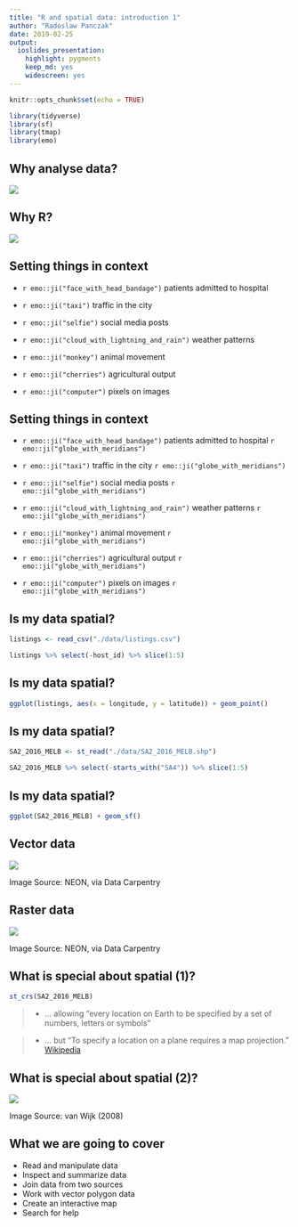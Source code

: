 ```yaml
---
title: "R and spatial data: introduction 1"
author: "Radoslaw Panczak"
date: 2019-02-25
output: 
  ioslides_presentation: 
    highlight: pygments
    keep_md: yes
    widescreen: yes
---
```


```r
knitr::opts_chunk$set(echo = TRUE)

library(tidyverse)
library(sf)
library(tmap)
library(emo)
```


## Why analyse data?

![](./images/donut.jpg)


## Why R?

![](./images/R.jpg)


## Setting things in context

- `r emo::ji("face_with_head_bandage")` patients admitted to hospital 

- `r emo::ji("taxi")` traffic in the city 

- `r emo::ji("selfie")` social media posts 

- `r emo::ji("cloud_with_lightning_and_rain")` weather patterns

- `r emo::ji("monkey")` animal movement 

- `r emo::ji("cherries")` agricultural output 

- `r emo::ji("computer")` pixels on images 


## Setting things in context

- `r emo::ji("face_with_head_bandage")` patients admitted to hospital `r emo::ji("globe_with_meridians")`

- `r emo::ji("taxi")` traffic in the city `r emo::ji("globe_with_meridians")`

- `r emo::ji("selfie")` social media posts `r emo::ji("globe_with_meridians")`

- `r emo::ji("cloud_with_lightning_and_rain")` weather patterns `r emo::ji("globe_with_meridians")`

- `r emo::ji("monkey")` animal movement `r emo::ji("globe_with_meridians")`

- `r emo::ji("cherries")` agricultural output `r emo::ji("globe_with_meridians")`

- `r emo::ji("computer")` pixels on images `r emo::ji("globe_with_meridians")`


## Is my data spatial?

```r
listings <- read_csv("./data/listings.csv")
```

```r
listings %>% select(-host_id) %>% slice(1:5)
```


## Is my data spatial?

```r
ggplot(listings, aes(x = longitude, y = latitude)) + geom_point()
```


## Is my data spatial?

```r
SA2_2016_MELB <- st_read("./data/SA2_2016_MELB.shp")
```

```r
SA2_2016_MELB %>% select(-starts_with("SA4")) %>% slice(1:5)
```


## Is my data spatial?

```r
ggplot(SA2_2016_MELB) + geom_sf()
```


## Vector data

![](./images/vector.png)

Image Source: NEON, via Data Carpentry


## Raster data

![](./images/raster.png)

Image Source: NEON, via Data Carpentry


## What is special about spatial (1)?

```r
st_crs(SA2_2016_MELB)
```

> - ... allowing "every location on Earth to be specified by a set of numbers, letters or symbols" 

> - ... but "To specify a location on a plane requires a map projection." [Wikipedia](https://en.wikipedia.org/wiki/Geographic_coordinate_system)


## What is special about spatial (2)?

![](./images/unfolding.PNG)

Image Source: van Wijk (2008)


## What we are going to cover 

- Read and manipulate data
- Inspect and summarize data
- Join data from two sources
- Work with vector polygon data
- Create an interactive map
- Search for help

